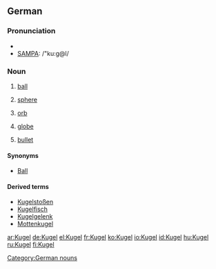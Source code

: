 {{see|kugel}}
==German==

===Pronunciation===
*{{IPA|/ˈkuːgəl/}}
*[[w:SAMPA|SAMPA]]: /"ku:g@l/

===Noun===
{{de-noun-f|plural=Kugeln}}

# [[ball]]
# {{geometry}} [[sphere]]
# [[orb]]
# {{geography}} [[globe]]
# [[bullet]]

====Synonyms====
*[[Ball]]

====Derived terms====
* [[Kugelstoßen]] {{n}}
* [[Kugelfisch]] {{m}}
* [[Kugelgelenk]] {{n}}
* [[Mottenkugel]]

[[Category:German nouns]]

[[ar:Kugel]]
[[de:Kugel]]
[[el:Kugel]]
[[fr:Kugel]]
[[ko:Kugel]]
[[io:Kugel]]
[[id:Kugel]]
[[hu:Kugel]]
[[ru:Kugel]]
[[fi:Kugel]]